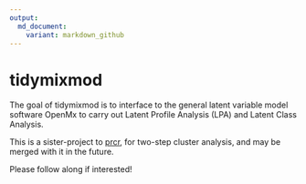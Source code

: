 ```yaml
---
output:
  md_document:
    variant: markdown_github
---
```


# tidymixmod

The goal of tidymixmod is to interface to the general latent variable model software OpenMx to carry out Latent Profile Analysis (LPA) and Latent Class Analysis. 

This is a sister-project to [prcr](https://github.com/jrosen48/prcr), for two-step cluster analysis, and may be merged with it in the future. 

Please follow along if interested!
